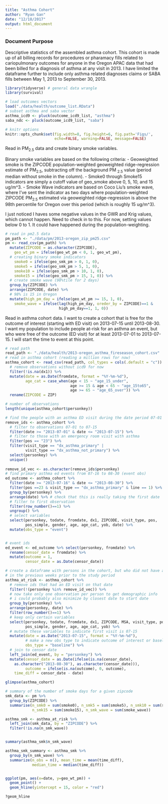 ```yaml
---
title: "Asthma Cohort"
author: "Ryan Gan"
date: "12/18/2017"
output: html_document
---
```


### Document Purpose

Descriptive statistics of the assembled asthma cohort. This cohort is made up of all billing records for procedures or pharamacy fills related to cariopulmonary outcomes for anyone in the Oregon APAC data that had been billed for a diagnosis of asthma at any visit in 2013. I have limited the dataframe further to include only asthma related diagnoses claims or SABA fills between May 1, 2013 to September 30, 2013.

```r
library(tidyverse) # general data wrangle
library(survival)

# load outcomes vectors
load("./data/health/outcome_list.RData")
# subset asthma and saba vector
asthma_icd9 <- pluck(outcome_icd9_list, "asthma")
saba_ndc <- pluck(outcome_icd9_list, "saba")

# knitr options
knitr::opts_chunk$set(fig.width=8, fig.height=6, fig.path='Figs/',
                      echo=FALSE, warning=FALSE, message=FALSE)
```

Read in PM~2.5~ data and create binary smoke variables.

Binary smoke variables are based on the following criteria:
- Geoweighted smoke is the ZIPCODE population-weighted geoweighted ridge-regression estimate of PM~2.5~, subtracting off the background PM ~2.5~ value (period median without smoke in the column). 
- Smoke0 through Smoke15 indicators are simply a cutoff value of geo_smoke above 0, 5, 10, and 15 ug/m^3. 
- Smoke Wave indicators are based on Coco Liu's smoke wave, where I've sent the indicator as two days where population-weighted ZIPCODE PM~2.5~ estimated via geoweighted ridge-regression is above the 98th percentile for Oregon over this period (which is roughly 15 ug/m^3).

I just noticed I haves some negative values in the GWR and Krig values, which cannot happen. Need to check in to this. For now, setting values below 0 to 1. It could have happened during the population-weighting.

```r
# read in pm2.5 data
pm_path <- "./data/pm/2013-oregon_zip_pm25.csv"
pm <- read_csv(pm_path) %>% 
  mutate(ZIPCODE = as.character(ZIPCODE),
    geo_wt_pm = ifelse(geo_wt_pm < 0, 1, geo_wt_pm),
  # creating binary smoke indicators 
    smoke0 = ifelse(geo_smk_pm > 0, 1, 0),
    smoke5 = ifelse(geo_smk_pm > 5, 1, 0),
    smoke10 = ifelse(geo_smk_pm > 10, 1, 0),
    smoke15 = ifelse(geo_smk_pm > 15, 1, 0)) %>% 
  # create smoke wave (98%tile for 2 days) 
  group_by(ZIPCODE) %>% 
  arrange(ZIPCODE, date) %>% 
  # 98% is 15 in Oregon
  mutate(high_pm_day = ifelse(geo_wt_pm >= 15, 1, 0),
    smoke_wave = ifelse(lag(high_pm_day, oreder_by = ZIPCODE)==1 & 
                        high_pm_day==1, 1, 0))
```

Read in asthma cohort data. I want to create a cohort that is free for the outcome of interest (starting with ED visit) on 2013-07-15 until 2013-08-30. I want my population to include people at-risk for an asthma an event, but who were free of the outcome (ED visit) for at least 2013-07-01 to 2013-07-15. I will start the time to event at this point. 

```r
# read path
read_path <- "./data/health/2013-oregon_asthma_fireseason_cohort.csv"
# read in asthma cohort (reading a million rows for now)
asthma_cohort <- read_csv(read_path, col_types = cols(.default = "c")) %>% 
  # remove observations without icd9 for now
  filter(!is.na(dx1)) %>% 
  mutate(date = as.Date(fromdate, format = "%Y-%m-%d"),
         age_cat = case_when(age < 15 ~ "age_15_under",
                             age >= 15 & age < 65 ~ "age_15to65",
                             age >= 65 ~ "age_65_over")) %>% 
  rename(ZIPCODE = ZIP) 

# number of observations
length(unique(asthma_cohort$personkey))

# find the people with an asthma ED visit during the date period 07-01 to 07-15
remove_ids <- asthma_cohort %>% 
  # filter to observations 07-01 to 07-15
  filter(date >= "2013-07-01" & date <= "2013-07-15") %>% 
  # filter to those with an emergency room visit with asthma
  filter(pos == "23") %>% 
  filter(visit_type == "dx_asthma_primary" | 
         visit_type == "dx_asthma_not_primary") %>% 
  select(personkey) %>% 
  unique() 
  
remove_id_vec <- as.character(remove_ids$personkey)
# find primary asthma ed events from 07-16 to 08-30 (event obs)
ed_outcome <- asthma_cohort %>% 
  filter(date >= "2013-07-16" & date <= "2013-08-30") %>% 
  filter(pos ==23 & visit_type == "dx_asthma_primary" & line == 1) %>% 
  group_by(personkey) %>% 
  arrange(date) %>% # check that this is really taking the first date
  # filter to first observation
  filter(row_number()==1) %>% 
  ungroup() %>% 
  # select variables
  select(personkey, todate, fromdate, dx1, ZIPCODE, visit_type, pos,
         pos_simple, gender, age, age_cat, yob, date) %>% 
  mutate(obs_type = "event")


# event ids
ed_event <- ed_outcome %>% select(personkey, fromdate) %>% 
  rename(censor_date = fromdate) %>% 
  mutate(outcome = 1,
         censor_date = as.Date(censor_date))

# create a dataframe with persons in the cohort, but who did not have an event
# in the previous weeks prior to the study period 
asthma_at_risk <- asthma_cohort %>% 
  # remove ids that had an ED visit on that date
  filter(!(personkey %in% remove_id_vec)) %>% 
  # now take only one observation per person to get demographic info
  # i could probably also minimize by closest date to start date
  group_by(personkey) %>% 
  arrange(personkey, date) %>% 
  filter(row_number()==1) %>% 
  # keep only certain variables
  select(personkey, todate, fromdate, dx1, ZIPCODE, MSA, visit_type, pos,
         pos_simple, gender, age, age_cat, yob) %>% 
  # mutate these variables to indicate first visit is 07-15
  mutate(date = as.Date("2013-07-15", format = "%Y-%m-%d"),
         # make a new obs type to indicate outcome of interest or baseline
         obs_type = "baseline") %>% 
  # join to censor date
  left_join(ed_event, by = "personkey") %>% 
  mutate(censor_date = as.Date(ifelse(is.na(censor_date),
    as.character("2013-08-30"), as.character(censor_date))),
         outcome = ifelse(is.na(outcome), 0, outcome),
    time_diff = censor_date - date)

glimpse(asthma_cohort)

# summary of the number of smoke days for a given zipcode 
smk_data <- pm %>% 
  group_by(ZIPCODE) %>% 
  summarise(n_smk0 = sum(smoke0), n_smk5 = sum(smoke5), n_smk10 = sum(smoke10),
            n_smk15 = sum(smoke15), n_smk_wave = sum(smoke_wave))

asthma_smk <- asthma_at_risk %>% 
  left_join(smk_data, by = "ZIPCODE") %>% 
  filter(!is.na(n_smk_wave))


summary(asthma_smk$n_smk_wave)

asthma_smk_summary <- asthma_smk %>% 
  group_by(n_smk_wave) %>% 
  summarize(n_obs = n(), mean_time = mean(time_diff), 
            median_time = median(time_diff))


ggplot(pm, aes(x=date, y=geo_wt_pm)) +
  geom_point() +
  geom_hline(yintercept = 15, color = "red")

?geom_hline
```








